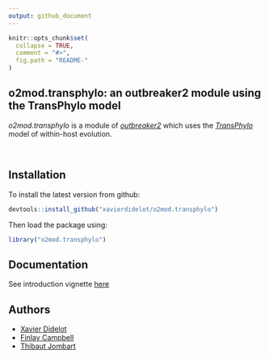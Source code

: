 ```yaml
---
output: github_document
---
```


<!-- README.md is generated from README.Rmd. Please edit that file -->

```r
knitr::opts_chunk$set(
  collapse = TRUE,
  comment = "#>",
  fig.path = "README-"
)
```

o2mod.transphylo: an outbreaker2 module using the TransPhylo model 
------------------------------------------------------------------

*o2mod.transphylo* is a module of 
[*outbreaker2*](https://github.com/reconhub/outbreaker2)
which uses the [*TransPhylo*](https://github.com/xavierdidelot/TransPhylo) model of within-host evolution.

<br>

Installation
-------------

To install the latest version from github:

```r
devtools::install_github("xavierdidelot/o2mod.transphylo")
```

Then  load the package using:

```r
library("o2mod.transphylo")
```

Documentation
-------------

See introduction vignette [here](http://rpubs.com/XavierDidelot/introo2modtransphylo)

Authors
-------
- [Xavier Didelot](https://github.com/xavierdidelot)
- [Finlay Campbell](https://github.com/finlaycampbell)
- [Thibaut Jombart](https://github.com/thibautjombart)
